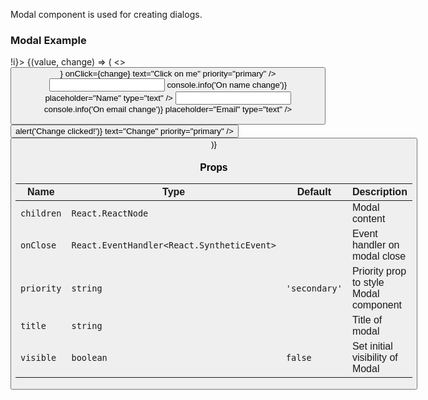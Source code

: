 
Modal component is used for creating dialogs.

### Modal Example

<Playground>
  <State initial={false} change={(i) => !i}>
    {(value, change) => (
      <>
        <Button icon={<IconSearch />} onClick={change} text="Click on me" priority="primary" />
        <Modal visible={value} title="Change customer" onClose={change} priority="primary">
          <form autoComplete="off">
            <Field label="Customer name">
              <Input
                priority="primary"
                name="name"
                onChange={(event) => console.info('On name change')}
                placeholder="Name"
                type="text"
              />
            </Field>
            <Field label="Customer email">
              <Input
                priority="primary"
                name="email"
                onChange={(event) => console.info('On email change')}
                placeholder="Email"
                type="text"
              />
            </Field>
            <div style={{ display: 'flex', justifyContent: 'space-between' }}>
              <Button onClick={() => alert('Change clicked!')} text="Change" priority="primary" />
              <Button onClick={change} text="Cancel" priority="primary" outlined />
            </div>
          </form>
        </Modal>
      </>
    )}
  </State>
</Playground>

### Props

| Name       | Type                                       | Default       | Description                            |
| ---------- | ------------------------------------------ | ------------- | -------------------------------------- |
| `children` | `React.ReactNode`                          |               | Modal content                          |
| `onClose`  | `React.EventHandler<React.SyntheticEvent>` |               | Event handler on modal close           |
| `priority` | `string`                                   | `'secondary'` | Priority prop to style Modal component |
| `title`    | `string`                                   |               | Title of modal                         |
| `visible`  | `boolean`                                  | `false`       | Set initial visibility of Modal        |
